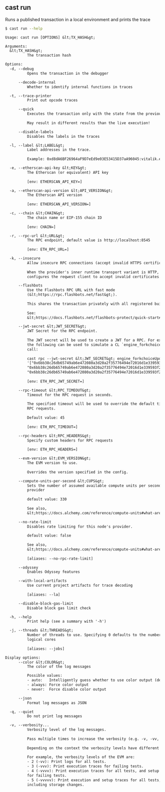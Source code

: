 ## cast run

Runs a published transaction in a local environment and prints the trace

```bash
$ cast run --help
```

```txt
Usage: cast run [OPTIONS] &lt;TX_HASH&gt;

Arguments:
  &lt;TX_HASH&gt;
          The transaction hash

Options:
  -d, --debug
          Opens the transaction in the debugger

      --decode-internal
          Whether to identify internal functions in traces

  -t, --trace-printer
          Print out opcode traces

      --quick
          Executes the transaction only with the state from the previous block.
          
          May result in different results than the live execution!

      --disable-labels
          Disables the labels in the traces

  -l, --label &lt;LABEL&gt;
          Label addresses in the trace.
          
          Example: 0xd8dA6BF26964aF9D7eEd9e03E53415D37aA96045:vitalik.eth

  -e, --etherscan-api-key &lt;KEY&gt;
          The Etherscan (or equivalent) API key
          
          [env: ETHERSCAN_API_KEY=]

  -a, --etherscan-api-version &lt;API_VERSION&gt;
          The Etherscan API version
          
          [env: ETHERSCAN_API_VERSION=]

  -c, --chain &lt;CHAIN&gt;
          The chain name or EIP-155 chain ID
          
          [env: CHAIN=]

  -r, --rpc-url &lt;URL&gt;
          The RPC endpoint, default value is http://localhost:8545
          
          [env: ETH_RPC_URL=]

  -k, --insecure
          Allow insecure RPC connections (accept invalid HTTPS certificates).
          
          When the provider's inner runtime transport variant is HTTP, this
          configures the reqwest client to accept invalid certificates.

      --flashbots
          Use the Flashbots RPC URL with fast mode
          (&lt;https://rpc.flashbots.net/fast&gt;).
          
          This shares the transaction privately with all registered builders.
          
          See:
          &lt;https://docs.flashbots.net/flashbots-protect/quick-start#faster-transactions&gt;

      --jwt-secret &lt;JWT_SECRET&gt;
          JWT Secret for the RPC endpoint.
          
          The JWT secret will be used to create a JWT for a RPC. For example,
          the following can be used to simulate a CL `engine_forkchoiceUpdated`
          call:
          
          cast rpc --jwt-secret &lt;JWT_SECRET&gt; engine_forkchoiceUpdatedV2
          '["0x6bb38c26db65749ab6e472080a3d20a2f35776494e72016d1e339593f21c59bc",
          "0x6bb38c26db65749ab6e472080a3d20a2f35776494e72016d1e339593f21c59bc",
          "0x6bb38c26db65749ab6e472080a3d20a2f35776494e72016d1e339593f21c59bc"]'
          
          [env: ETH_RPC_JWT_SECRET=]

      --rpc-timeout &lt;RPC_TIMEOUT&gt;
          Timeout for the RPC request in seconds.
          
          The specified timeout will be used to override the default timeout for
          RPC requests.
          
          Default value: 45
          
          [env: ETH_RPC_TIMEOUT=]

      --rpc-headers &lt;RPC_HEADERS&gt;
          Specify custom headers for RPC requests
          
          [env: ETH_RPC_HEADERS=]

      --evm-version &lt;EVM_VERSION&gt;
          The EVM version to use.
          
          Overrides the version specified in the config.

      --compute-units-per-second &lt;CUPS&gt;
          Sets the number of assumed available compute units per second for this
          provider
          
          default value: 330
          
          See also,
          &lt;https://docs.alchemy.com/reference/compute-units#what-are-cups-compute-units-per-second&gt;

      --no-rate-limit
          Disables rate limiting for this node's provider.
          
          default value: false
          
          See also,
          &lt;https://docs.alchemy.com/reference/compute-units#what-are-cups-compute-units-per-second&gt;
          
          [aliases: --no-rpc-rate-limit]

      --odyssey
          Enables Odyssey features

      --with-local-artifacts
          Use current project artifacts for trace decoding
          
          [aliases: --la]

      --disable-block-gas-limit
          Disable block gas limit check

  -h, --help
          Print help (see a summary with '-h')

  -j, --threads &lt;THREADS&gt;
          Number of threads to use. Specifying 0 defaults to the number of
          logical cores
          
          [aliases: --jobs]

Display options:
      --color &lt;COLOR&gt;
          The color of the log messages

          Possible values:
          - auto:   Intelligently guess whether to use color output (default)
          - always: Force color output
          - never:  Force disable color output

      --json
          Format log messages as JSON

  -q, --quiet
          Do not print log messages

  -v, --verbosity...
          Verbosity level of the log messages.
          
          Pass multiple times to increase the verbosity (e.g. -v, -vv, -vvv).
          
          Depending on the context the verbosity levels have different meanings.
          
          For example, the verbosity levels of the EVM are:
          - 2 (-vv): Print logs for all tests.
          - 3 (-vvv): Print execution traces for failing tests.
          - 4 (-vvvv): Print execution traces for all tests, and setup traces
          for failing tests.
          - 5 (-vvvvv): Print execution and setup traces for all tests,
          including storage changes.
```